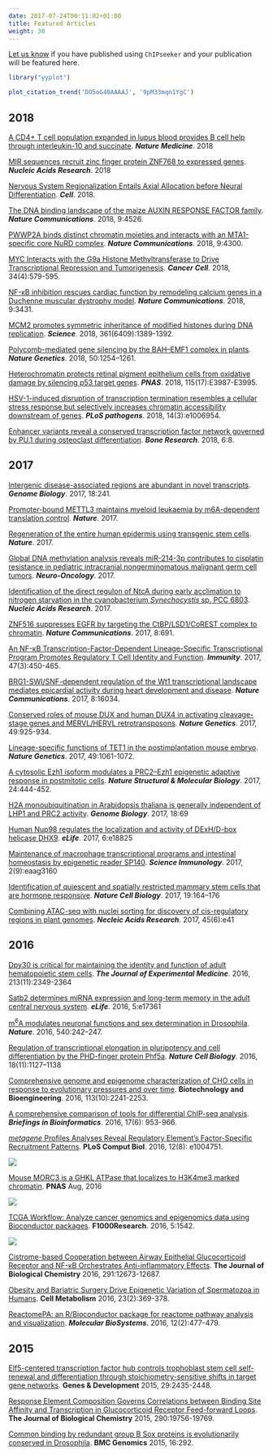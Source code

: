 ```yaml
---
date: 2017-07-24T00:11:02+01:00
title: Featured Articles
weight: 30
---
```



<link rel="stylesheet" href="https://guangchuangyu.github.io/css/academicons.min.css">
<link rel="stylesheet" href="https://guangchuangyu.github.io/css/font-awesome.min.css">


[Let us know](https://github.com/GuangchuangYu/featured_img) if you have published using `ChIPseeker` and your publication will be featured here.


```r
library("yyplot")

plot_citation_trend('DO5oG40AAAAJ', '9pM33mqn1YgC')
```

## <i class="fa fa-calendar"></i> 2018

[A CD4+ T cell population expanded in lupus blood provides B cell help through interleukin-10 and succinate](https://www.nature.com/articles/s41591-018-0254-9).
**_Nature Medicine_**. 2018

[MIR sequences recruit zinc finger protein ZNF768 to expressed genes](https://doi.org/10.1093/nar/gky1148).
**_Nucleic Acids Research_**. 2018

[Nervous System Regionalization Entails Axial Allocation before Neural Differentiation](https://doi.org/10.1016/j.cell.2018.09.040).
**_Cell_**. 2018.

[The DNA binding landscape of the maize AUXIN RESPONSE FACTOR family](https://www.nature.com/articles/s41467-018-06977-6).
**_Nature Communications_**. 2018, 9:4526.

[PWWP2A binds distinct chromatin moieties and interacts with an MTA1-specific core NuRD complex](https://www.nature.com/articles/s41467-018-06665-5).
**_Nature Communications_**. 2018, 9:4300.

[MYC Interacts with the G9a Histone Methyltransferase to Drive Transcriptional Repression and Tumorigenesis](https://doi.org/10.1016/j.ccell.2018.09.001).
**_Cancer Cell_**. 2018, 34(4):579-595.

[NF-κB inhibition rescues cardiac function by remodeling calcium genes in a Duchenne muscular dystrophy model](https://www.nature.com/articles/s41467-018-05910-1).
**_Nature Communications_**. 2018,  9:3431.

[MCM2 promotes symmetric inheritance of modified histones during DNA replication](https://doi.org/10.1126/science.aau0294).
**_Science_**. 2018, 361(6409):1389-1392.

[Polycomb-mediated gene silencing by the BAH–EMF1 complex in plants](https://www.nature.com/articles/s41588-018-0190-0).
**_Nature Genetics_**. 2018, 50:1254–1261.

[Heterochromatin protects retinal pigment epithelium cells from oxidative damage by silencing p53 target genes](https://doi.org/10.1073/pnas.1715237115).
**_PNAS_**. 2018,  115(17):E3987-E3995.

[HSV-1-induced disruption of transcription termination resembles a cellular stress response but selectively increases chromatin accessibility downstream of genes](http://journals.plos.org/plospathogens/article?id=10.1371/journal.ppat.1006954).
**_PLoS pathogens_**. 2018, 14(3):e1006954.

[Enhancer variants reveal a conserved transcription factor network governed by PU.1 during osteoclast differentiation](https://www.nature.com/articles/s41413-018-0011-1).
**_Bone Research_**. 2018, 6:8.


## <i class="fa fa-calendar"></i> 2017

[Intergenic disease-associated regions are abundant in novel transcripts](https://doi.org/10.1186/s13059-017-1363-3).
**_Genome Biology_**. 2017, 18:241.

[Promoter-bound METTL3 maintains myeloid leukaemia by m6A-dependent translation control](https://doi.org/10.1038/nature24678).
***Nature***. 2017.

[Regeneration of the entire human epidermis using transgenic stem cells](https://www.nature.com/articles/nature24487).
***Nature***. 2017.


[Global DNA methylation analysis reveals miR-214-3p contributes to cisplatin resistance in pediatric intracranial nongerminomatous malignant germ cell tumors](https://doi.org/10.1093/neuonc/nox186).
***Neuro-Oncology***. 2017.


[Identification of the direct regulon of NtcA during early acclimation to nitrogen starvation in the cyanobacterium *Synechocystis* sp. PCC 6803](https://doi.org/10.1093/nar/gkx860).
***Nucleic Acids Research***. 2017.


[ZNF516 suppresses EGFR by targeting the CtBP/LSD1/CoREST complex to chromatin](https://www.nature.com/articles/s41467-017-00702-5).
***Nature Communications***. 2017, 8:691.


[An NF-κB Transcription-Factor-Dependent Lineage-Specific Transcriptional Program Promotes Regulatory T Cell Identity and Function](http://www.sciencedirect.com/science/article/pii/S1074761317303680).
***Immunity***. 2017, 47(3):450-465.

[BRG1-SWI/SNF-dependent regulation of the Wt1 transcriptional landscape mediates epicardial activity during heart development and disease](https://doi.org/10.1038/ncomms16034).
***Nature Communications***. 2017, 8:16034.


[Conserved roles of mouse DUX and human DUX4 in activating cleavage-stage genes and MERVL/HERVL retrotransposons](http://www.nature.com/ng/journal/vaop/ncurrent/full/ng.3844.html). ***Nature Genetics***. 2017, 49:925-934.

[Lineage-specific functions of TET1 in the postimplantation mouse embryo](http://www.nature.com/ng/journal/vaop/ncurrent/full/ng.3868.html).
***Nature Genetics***. 2017, 49:1061-1072.

[A cytosolic Ezh1 isoform modulates a PRC2–Ezh1 epigenetic adaptive response in postmitotic cells](http://www.nature.com/nsmb/journal/vaop/ncurrent/full/nsmb.3392.html).
***Nature Structural & Molecular Biology***. 2017, 24:444-452.

[H2A monoubiquitination in Arabidopsis thaliana is generally independent of LHP1 and PRC2 activity](http://genomebiology.biomedcentral.com/articles/10.1186/s13059-017-1197-z).
***Genome Biology***. 2017, 18:69

[Human Nup98 regulates the localization and activity of DExH/D-box helicase DHX9](https://elifesciences.org/content/6/e18825). ***eLife***. 2017, 6:e18825

[Maintenance of macrophage transcriptional programs and intestinal homeostasis by epigenetic reader SP140](http://immunology.sciencemag.org/content/2/9/eaag3160). ***Science Immunology***. 2017, 2(9):eaag3160

[Identification of quiescent and spatially restricted mammary stem cells that are hormone responsive](http://www.nature.com/ncb/journal/vaop/ncurrent/full/ncb3471.html). ***Nature Cell Biology***. 2017, 19:164–176

[Combining ATAC-seq with nuclei sorting for discovery of cis-regulatory regions in plant genomes](http://dx.doi.org/10.1093/nar/gkw1179). ***Necleic Acids Research***. 2017, 45(6):e41


## <i class="fa fa-calendar"></i> 2016

[Dpy30 is critical for maintaining the identity and function of adult hematopoietic stem cells](http://jem.rupress.org/content/early/2016/09/14/jem.20160185.full). ***The Journal of Experimental Medicine***. 2016, 213(11):2349-2364

[Satb2 determines miRNA expression and long-term memory in the adult central nervous system](https://elifesciences.org/content/5/e17361). ***eLife***. 2016, 5:e17361

[m<sup>6</sup>A modulates neuronal functions and sex determination in Drosophila](http://www.nature.com/nature/journal/vaop/ncurrent/full/nature20568.html). ***Nature***. 2016, 540:242–247.

[Regulation of transcriptional elongation in pluripotency and cell differentiation by the PHD-finger protein Phf5a](http://www.nature.com/ncb/journal/vaop/ncurrent/full/ncb3424.html). ***Nature Cell Biology***. 2016, 18(11):1127–1138

[Comprehensive genome and epigenome characterization of CHO cells in response to evolutionary pressures and over time](http://dx.doi.org/10.1002/bit.25990). **Biotechnology and Bioengineering**. 2016, 113(10):2241-2253.

[A comprehensive comparison of tools for differential ChIP-seq analysis](http://dx.doi.org/10.1093/bib/bbv110). **_Briefings in Bioinformatics_**. 2016, 17(6): 953-966.

[*metagene* Profiles Analyses Reveal Regulatory Element’s Factor-Specific Recruitment Patterns](http://journals.plos.org/ploscompbiol/article?id=10.1371/journal.pcbi.1004751). **PLoS Comput Biol**.  2016, 12(8): e1004751.

![](https://guangchuangyu.github.io/featured_img/ChIPseeker/journal.pcbi.1004751.g003.PNG)

[Mouse MORC3 is a GHKL ATPase that localizes to H3K4me3 marked chromatin](http://dx.doi.org/10.1073/pnas.1609709113). **PNAS** Aug, 2016

![](https://guangchuangyu.github.io/featured_img/ChIPseeker/F9.large.jpg)

[TCGA Workflow: Analyze cancer genomics and epigenomics data using Bioconductor packages](http://f1000research.com/articles/5-1542/v1). **F1000Research**. 2016, 5:1542.

![](https://guangchuangyu.github.io/featured_img/ChIPseeker/heatmap2016.gif)

[Cistrome-based Cooperation between Airway Epithelial Glucocorticoid Receptor and NF-κB Orchestrates Anti-inflammatory Effects](http://dx.doi.org/10.1074/jbc.M116.721217). **The Journal of Biological Chemistry** 2016, 291:12673-12687.

[Obesity and Bariatric Surgery Drive Epigenetic Variation of Spermatozoa in Humans](http://dx.doi.org/10.1016/j.cmet.2015.11.004). **Cell Metabolism** 2016, 23(2):369-378.

[ReactomePA: an R/Bioconductor package for reactome pathway analysis and visualization](http://dx.doi.org/10.1039/C5MB00663E). __*Molecular BioSystems*__. 2016, 12(2):477-479.

## <i class="fa fa-calendar"></i> 2015

[Elf5-centered transcription factor hub controls trophoblast stem cell self-renewal and differentiation through stoichiometry-sensitive shifts in target gene networks](http://dx.doi.org/10.1101/gad.268821.115). **Genes & Development** 2015, 29:2435-2448.

[Response Element Composition Governs Correlations between Binding Site Affinity and Transcription in Glucocorticoid Receptor Feed-forward Loops](http://dx.doi.org/10.1074/jbc.M115.668558). **The Journal of Biological Chemistry** 2015, 290:19756-19769.

[Common binding by redundant group B Sox proteins is evolutionarily conserved in Drosophila](http://dx.doi.org/10.1186/s12864-015-1495-3). **BMC Genomics** 2015, 16:292.

